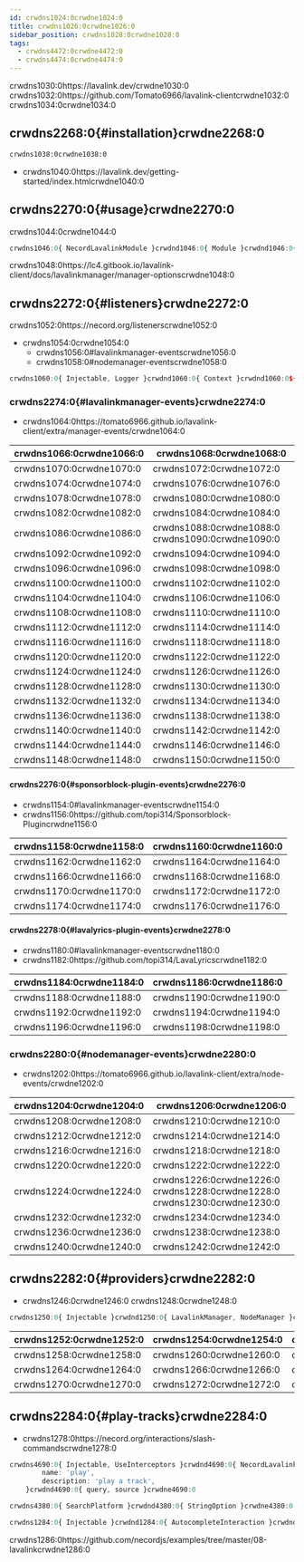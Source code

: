 ```yaml
---
id: crwdns1024:0crwdne1024:0
title: crwdns1026:0crwdne1026:0
sidebar_position: crwdns1028:0crwdne1028:0
tags:
  - crwdns4472:0crwdne4472:0
  - crwdns4474:0crwdne4474:0
---
```


crwdns1030:0https://lavalink.dev/crwdne1030:0 crwdns1032:0https://github.com/Tomato6966/lavalink-clientcrwdne1032:0 crwdns1034:0crwdne1034:0

## crwdns2268:0{#installation}crwdne2268:0

```bash npm2yarn
crwdns1038:0crwdne1038:0
```

- crwdns1040:0https://lavalink.dev/getting-started/index.htmlcrwdne1040:0

## crwdns2270:0{#usage}crwdne2270:0

crwdns1044:0crwdne1044:0

```typescript title="app.module.ts"
crwdns1046:0{ NecordLavalinkModule }crwdnd1046:0{ Module }crwdnd1046:0{ Client }crwdnd1046:0{ AppService }crwdne1046:0
```

crwdns1048:0https://lc4.gitbook.io/lavalink-client/docs/lavalinkmanager/manager-optionscrwdne1048:0

## crwdns2272:0{#listeners}crwdne2272:0

crwdns1052:0https://necord.org/listenerscrwdne1052:0

- crwdns1054:0crwdne1054:0
  - crwdns1056:0#lavalinkmanager-eventscrwdne1056:0
  - crwdns1058:0#nodemanager-eventscrwdne1058:0

```typescript title="app.service.ts"
crwdns1060:0{ Injectable, Logger }crwdnd1060:0{ Context }crwdnd1060:0${node.options.id}crwdnd1060:0${player.guildId}crwdne1060:0
```

### crwdns2274:0{#lavalinkmanager-events}crwdne2274:0

- crwdns1064:0https://tomato6966.github.io/lavalink-client/extra/manager-events/crwdne1064:0

| crwdns1066:0crwdne1066:0                   | crwdns1068:0crwdne1068:0                                                |
| ------------------------------------------ | ----------------------------------------------------------------------- |
| crwdns1070:0crwdne1070:0                   | crwdns1072:0crwdne1072:0                                                |
| crwdns1074:0crwdne1074:0                   | crwdns1076:0crwdne1076:0                                                |
| crwdns1078:0crwdne1078:0                   | crwdns1080:0crwdne1080:0                                                |
| crwdns1082:0crwdne1082:0                   | crwdns1084:0crwdne1084:0                                                |
| crwdns1086:0crwdne1086:0                   | crwdns1088:0crwdne1088:0 crwdns1090:0crwdne1090:0                       |
| crwdns1092:0crwdne1092:0                   | crwdns1094:0crwdne1094:0                                                |
| crwdns1096:0crwdne1096:0                   | crwdns1098:0crwdne1098:0                                                |
| crwdns1100:0crwdne1100:0                   | crwdns1102:0crwdne1102:0                                                |
| crwdns1104:0crwdne1104:0                   | crwdns1106:0crwdne1106:0                                                |
| crwdns1108:0crwdne1108:0                   | crwdns1110:0crwdne1110:0                                                |
| crwdns1112:0crwdne1112:0                   | crwdns1114:0crwdne1114:0                                                |
| crwdns1116:0crwdne1116:0                   | crwdns1118:0crwdne1118:0                                                |
| crwdns1120:0crwdne1120:0                   | crwdns1122:0crwdne1122:0                                                |
| crwdns1124:0crwdne1124:0                   | crwdns1126:0crwdne1126:0                                                |
| crwdns1128:0crwdne1128:0                   | crwdns1130:0crwdne1130:0                                                |
| crwdns1132:0crwdne1132:0                   | crwdns1134:0crwdne1134:0                                                |
| crwdns1136:0crwdne1136:0                   | crwdns1138:0crwdne1138:0                                                |
| crwdns1140:0crwdne1140:0                   | crwdns1142:0crwdne1142:0                                                |
| crwdns1144:0crwdne1144:0                   | crwdns1146:0crwdne1146:0                                                |
| crwdns1148:0crwdne1148:0                   | crwdns1150:0crwdne1150:0                                                |

#### crwdns2276:0{#sponsorblock-plugin-events}crwdne2276:0

- crwdns1154:0#lavalinkmanager-eventscrwdne1154:0
- crwdns1156:0https://github.com/topi314/Sponsorblock-Plugincrwdne1156:0

| crwdns1158:0crwdne1158:0                | crwdns1160:0crwdne1160:0                                                |
| --------------------------------------- | ----------------------------------------------------------------------- |
| crwdns1162:0crwdne1162:0                | crwdns1164:0crwdne1164:0                                                |
| crwdns1166:0crwdne1166:0                | crwdns1168:0crwdne1168:0                                                |
| crwdns1170:0crwdne1170:0                | crwdns1172:0crwdne1172:0                                                |
| crwdns1174:0crwdne1174:0                | crwdns1176:0crwdne1176:0                                                |

#### crwdns2278:0{#lavalyrics-plugin-events}crwdne2278:0

- crwdns1180:0#lavalinkmanager-eventscrwdne1180:0
- crwdns1182:0https://github.com/topi314/LavaLyricscrwdne1182:0

| crwdns1184:0crwdne1184:0                | crwdns1186:0crwdne1186:0                                                |
| --------------------------------------- | ----------------------------------------------------------------------- |
| crwdns1188:0crwdne1188:0                | crwdns1190:0crwdne1190:0                                                |
| crwdns1192:0crwdne1192:0                | crwdns1194:0crwdne1194:0                                                |
| crwdns1196:0crwdne1196:0                | crwdns1198:0crwdne1198:0                                                |

### crwdns2280:0{#nodemanager-events}crwdne2280:0

- crwdns1202:0https://tomato6966.github.io/lavalink-client/extra/node-events/crwdne1202:0

| crwdns1204:0crwdne1204:0                     | crwdns1206:0crwdne1206:0                                                   |
| -------------------------------------------- | -------------------------------------------------------------------------- |
| crwdns1208:0crwdne1208:0                     | crwdns1210:0crwdne1210:0                                                   |
| crwdns1212:0crwdne1212:0                     | crwdns1214:0crwdne1214:0                                                   |
| crwdns1216:0crwdne1216:0                     | crwdns1218:0crwdne1218:0                                                   |
| crwdns1220:0crwdne1220:0                     | crwdns1222:0crwdne1222:0                                                   |
| crwdns1224:0crwdne1224:0                     | crwdns1226:0crwdne1226:0 crwdns1228:0crwdne1228:0 crwdns1230:0crwdne1230:0 |
| crwdns1232:0crwdne1232:0                     | crwdns1234:0crwdne1234:0                                                   |
| crwdns1236:0crwdne1236:0                     | crwdns1238:0crwdne1238:0                                                   |
| crwdns1240:0crwdne1240:0                     | crwdns1242:0crwdne1242:0                                                   |

## crwdns2282:0{#providers}crwdne2282:0

- crwdns1246:0crwdne1246:0 crwdns1248:0crwdne1248:0

```typescript title="app.service.ts"
crwdns1250:0{ Injectable }crwdnd1250:0{ LavalinkManager, NodeManager }crwdne1250:0
```

| crwdns1252:0crwdne1252:0               | crwdns1254:0crwdne1254:0                    | crwdns1256:0crwdne1256:0            |
| -------------------------------------- | ------------------------------------------- | ----------------------------------- |
| crwdns1258:0crwdne1258:0               | crwdns1260:0crwdne1260:0                    | crwdns1262:0crwdne1262:0            |
| crwdns1264:0crwdne1264:0               | crwdns1266:0crwdne1266:0                    | crwdns1268:0crwdne1268:0            |
| crwdns1270:0crwdne1270:0               | crwdns1272:0crwdne1272:0                    | crwdns1274:0crwdne1274:0            |

## crwdns2284:0{#play-tracks}crwdne2284:0

- crwdns1278:0https://necord.org/interactions/slash-commandscrwdne1278:0

```typescript title="app.commands.ts"
crwdns4690:0{ Injectable, UseInterceptors }crwdnd4690:0{ NecordLavalinkService, PlayerManagerService }crwdnd4690:0{ QueryDto }crwdnd4690:0{ SourceAutocompleteInterceptor }crwdnd4690:0{
        name: 'play',
        description: 'play a track',
    }crwdnd4690:0{ query, source }crwdne4690:0
```

```typescript title="query.dto.ts"
crwdns4380:0{ SearchPlatform }crwdnd4380:0{ StringOption }crwdne4380:0
```

```typescript title="source.autocomplete.ts"
crwdns1284:0{ Injectable }crwdnd1284:0{ AutocompleteInteraction }crwdnd1284:0{ DefaultSources }crwdnd1284:0{ AutocompleteInterceptor }crwdnd1284:0{ name: choice, value: choice }crwdne1284:0
```

crwdns1286:0https://github.com/necordjs/examples/tree/master/08-lavalinkcrwdne1286:0
